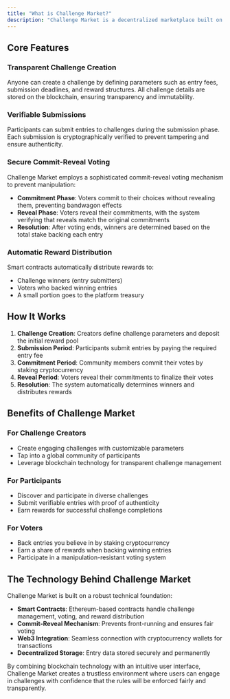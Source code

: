 ```yaml
---
title: "What is Challenge Market?"
description: "Challenge Market is a decentralized marketplace built on blockchain technology that enables users to create, participate in, and vote on challenges across various categories. It provides a transparent, trustless platform where creators can propose challenges, participants can submit entries, and the community can collectively determine winners through a secure voting mechanism."
---
```


## Core Features

### Transparent Challenge Creation
Anyone can create a challenge by defining parameters such as entry fees, submission deadlines, and reward structures. All challenge details are stored on the blockchain, ensuring transparency and immutability.

### Verifiable Submissions
Participants can submit entries to challenges during the submission phase. Each submission is cryptographically verified to prevent tampering and ensure authenticity.

### Secure Commit-Reveal Voting
Challenge Market employs a sophisticated commit-reveal voting mechanism to prevent manipulation:
- **Commitment Phase**: Voters commit to their choices without revealing them, preventing bandwagon effects
- **Reveal Phase**: Voters reveal their commitments, with the system verifying that reveals match the original commitments
- **Resolution**: After voting ends, winners are determined based on the total stake backing each entry

### Automatic Reward Distribution
Smart contracts automatically distribute rewards to:
- Challenge winners (entry submitters)
- Voters who backed winning entries
- A small portion goes to the platform treasury

## How It Works

1. **Challenge Creation**: Creators define challenge parameters and deposit the initial reward pool
2. **Submission Period**: Participants submit entries by paying the required entry fee
3. **Commitment Period**: Community members commit their votes by staking cryptocurrency
4. **Reveal Period**: Voters reveal their commitments to finalize their votes
5. **Resolution**: The system automatically determines winners and distributes rewards

## Benefits of Challenge Market

### For Challenge Creators
- Create engaging challenges with customizable parameters
- Tap into a global community of participants
- Leverage blockchain technology for transparent challenge management

### For Participants
- Discover and participate in diverse challenges
- Submit verifiable entries with proof of authenticity
- Earn rewards for successful challenge completions

### For Voters
- Back entries you believe in by staking cryptocurrency
- Earn a share of rewards when backing winning entries
- Participate in a manipulation-resistant voting system

## The Technology Behind Challenge Market

Challenge Market is built on a robust technical foundation:
- **Smart Contracts**: Ethereum-based contracts handle challenge management, voting, and reward distribution
- **Commit-Reveal Mechanism**: Prevents front-running and ensures fair voting
- **Web3 Integration**: Seamless connection with cryptocurrency wallets for transactions
- **Decentralized Storage**: Entry data stored securely and permanently

By combining blockchain technology with an intuitive user interface, Challenge Market creates a trustless environment where users can engage in challenges with confidence that the rules will be enforced fairly and transparently.